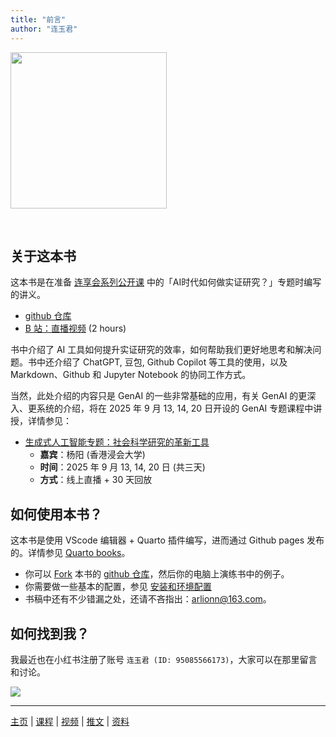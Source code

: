 ```yaml
---
title: "前言"
author: "连玉君"
---
```


<img src="images/book-front.png" width="250"/>

 

## 关于这本书

这本书是在准备 [连享会系列公开课](https://www.lianxh.cn/open2025.html) 中的「AI时代如何做实证研究？」专题时编写的讲义。

- [github 仓库](https://github.com/lianxhcn/research_with_AI)  
- [B 站：直播视频](https://www.bilibili.com/video/BV1z3htzqEjK/?vd_source=c65d9ae0f7daba4ea32ee8c6122a4435) (2 hours)

书中介绍了 AI 工具如何提升实证研究的效率，如何帮助我们更好地思考和解决问题。书中还介绍了 ChatGPT, 豆包, Github Copilot 等工具的使用，以及 Markdown、Github 和 Jupyter Notebook 的协同工作方式。

当然，此处介绍的内容只是 GenAI 的一些非常基础的应用，有关 GenAI 的更深入、更系统的介绍，将在 2025 年 9 月 13, 14, 20 日开设的 GenAI 专题课程中讲授，详情参见：

-   [生成式人工智能专题：社会科学研究的革新工具](https://www.lianxh.cn/AIR.html)
    -   **嘉宾**：杨阳 (香港浸会大学)
    -   **时间**：2025 年 9 月 13, 14, 20 日 (共三天)
    -   **方式**：线上直播 + 30 天回放

## 如何使用本书？

这本书是使用 VScode 编辑器 + Quarto 插件编写，进而通过 Github pages 发布的。详情参见 [Quarto books](https://lianxhcn.github.io/quarto_book/)。 

-   你可以 [Fork](https://github.com/lianxhcn/research_with_AI/fork) 本书的 [github 仓库](https://github.com/lianxhcn/research_with_AI)，然后你的电脑上演练书中的例子。
-   你需要做一些基本的配置，参见 [安装和环境配置](01_install_Python_Anaconda.html)
-   书稿中还有不少错漏之处，还请不吝指出：[arlionn\@163.com](mailto:arlionn@163.com){.email}。

## 如何找到我？

我最近也在小红书注册了账号 `连玉君 (ID: 95085566173)`，大家可以在那里留言和讨论。

![](https://fig-lianxh.oss-cn-shenzhen.aliyuncs.com/20250726213625.png)

------------------------------------------------------------------------

[主页](https://www.lianxh.cn) \| [课程](https://www.lianxh.cn/details/17.html) \| [视频](https://lianxh-class.cn/) \| [推文](https://www.lianxh.cn/blogs/all.html) \| [资料](https://www.lianxh.cn/share.html)
